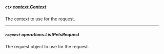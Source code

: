
##### `ctx` [*context.Context*](https://pkg.go.dev/context#Context)

The context to use for the request.

---

##### `request` *operations.ListPetsRequest*

The request object to use for the request.

<Collapsible>
    <ListPetsRequest/>
</Collapsible>
